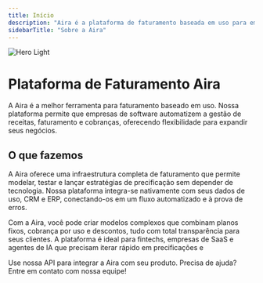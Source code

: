 ```yaml
---
title: Início
description: "Aira é a plataforma de faturamento baseada em uso para empresas de software. Ajudamos você a gerenciar sua receita recorrente e automatizar seu processo de faturamento."
sidebarTitle: "Sobre a Aira"
---
```


<img className="block" src="/static/hero.svg" alt="Hero Light" />

# Plataforma de Faturamento Aira

A Aira é a melhor ferramenta para faturamento baseado em uso. Nossa plataforma permite que empresas de software automatizem a gestão de receitas, faturamento e cobranças, oferecendo flexibilidade para expandir seus negócios.

## O que fazemos

A Aira oferece uma infraestrutura completa de faturamento que permite modelar, testar e lançar estratégias de precificação sem depender de tecnologia. Nossa plataforma integra-se nativamente com seus dados de uso, CRM e ERP, conectando-os em um fluxo automatizado e à prova de erros.

Com a Aira, você pode criar modelos complexos que combinam planos fixos, cobrança por uso e descontos, tudo com total transparência para seus clientes. A plataforma é ideal para fintechs, empresas de SaaS e agentes de IA que precisam iterar rápido em precificações e 

<CardGroup cols={2}>
  <Card title="Referência da API" icon="square-terminal" href="/api-reference">
    Use nossa API para integrar a Aira com seu produto.
  </Card>
  <Card title="Suporte" icon="envelope" href="mailto:contato@useaira.com">
    Precisa de ajuda? Entre em contato com nossa equipe!
  </Card>
</CardGroup>
